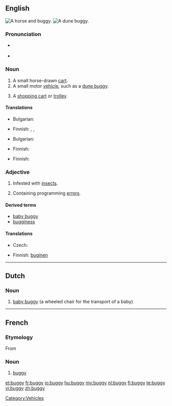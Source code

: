 {{also|Buggy}}
==English==
[[Image:Herr's Mill Covered Bridge and Buggy 2600px.jpg|thumb|A horse and buggy.]]
[[Image:Beach buggy 1.jpg|thumb|A dune buggy.]]

===Pronunciation===
* {{a|UK}} {{IPA|/bʌ.ɡi/}}
* {{rhymes|ʌɡi}}

===Noun===
{{en-noun|bugg|ies}}

# A small horse-drawn [[cart]].
# A small motor [[vehicle]], such as a [[dune buggy]].
# {{informal|predominantly southern|_|US}} A [[shopping cart]] or [[trolley]].

====Translations====
{{trans-top|A small horse-drawn cart}}
* Bulgarian: {{t|bg|кабриолет|m}}
{{trans-mid}}
* Finnish: {{t+|fi|vaunut}}, {{t-|fi|rattaat}}, {{t-|fi|kärryt}}
{{trans-bottom}}

{{trans-top|A small motor vehicle, such as a dune buggy}}
* Bulgarian: {{t|bg|бъги|n}}
{{trans-mid}}
* Finnish: {{t+|fi|mönkijä}}
{{trans-bottom}}

{{trans-top|A shopping cart or trolley}}
* Finnish: {{t+|fi|ostoskärryt}}
{{trans-mid}}
{{trans-bottom}}

===Adjective===
{{en-adj|bugg|ier}}

# Infested with [[insect]]s.
# {{computing}} Containing programming [[error]]s.

====Derived terms====
* [[baby buggy]]
* [[bugginess]]

====Translations====
{{trans-top|infested with insects}}
{{trans-mid}}
{{trans-bottom}}

{{trans-top|containing programming errors}}
* Czech: {{t-|cs|chybový|m}}
{{trans-mid}}
* Finnish: [[buginen]]
{{trans-bottom}}

[[Category:Vehicles]]

----

==Dutch==
{{wikipedia|lang=nl}}

===Noun===
{{infl|nl|noun|g=m}}

# [[baby buggy]] (a wheeled chair for the transport of a baby)

{{tbot entry|Dutch|baby buggy|2009|October|nl}}

----

==French==

===Etymology===
From {{etyl|en|fr}}

===Noun===
{{fr-noun|m|pl=buggies|pl2=buggys}}

# [[#English|buggy]] {{gloss|small vehicle}}

[[et:buggy]]
[[fr:buggy]]
[[io:buggy]]
[[hu:buggy]]
[[my:buggy]]
[[nl:buggy]]
[[fi:buggy]]
[[te:buggy]]
[[vi:buggy]]
[[zh:buggy]]